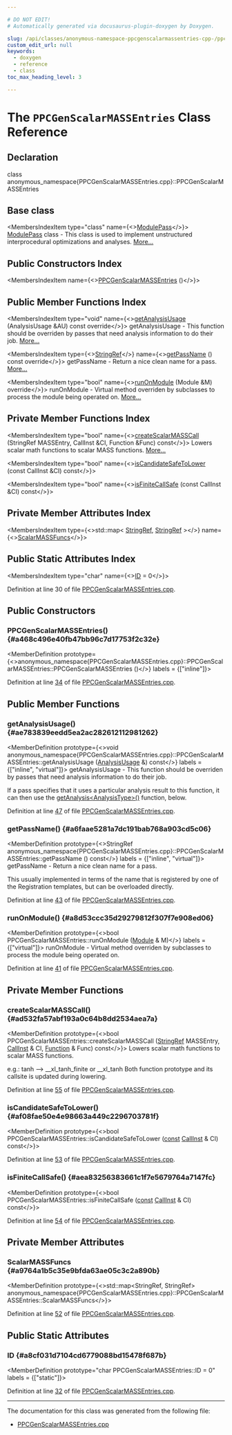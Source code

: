 ```yaml
---

# DO NOT EDIT!
# Automatically generated via docusaurus-plugin-doxygen by Doxygen.

slug: /api/classes/anonymous-namespace-ppcgenscalarmassentries-cpp-/ppcgenscalarmassentries
custom_edit_url: null
keywords:
  - doxygen
  - reference
  - class
toc_max_heading_level: 3

---
```





# The `PPCGenScalarMASSEntries` Class Reference

<DoxygenPage pluginConfig={pluginConfig}>



## Declaration

<CodeBlock>class anonymous_namespace{PPCGenScalarMASSEntries.cpp}::PPCGenScalarMASSEntries</CodeBlock>

## Base class

<MembersIndex>

<MembersIndexItem
  type="class"
  name={<><a href="/docs/api/classes/llvm/modulepass">ModulePass</a></>}>
<a href="/docs/api/classes/llvm/modulepass">ModulePass</a> class - This class is used to implement unstructured interprocedural optimizations and analyses. <a href="/docs/api/classes/llvm/modulepass/#details">More...</a>
</MembersIndexItem>

</MembersIndex>

## Public Constructors Index

<MembersIndex>

<MembersIndexItem
  name={<><a href="#a468c496e40fb47bb96c7d17753f2c32e">PPCGenScalarMASSEntries</a> ()</>}>
</MembersIndexItem>

</MembersIndex>

## Public Member Functions Index

<MembersIndex>

<MembersIndexItem
  type="void"
  name={<><a href="#ae783839eedd5ea2ac282612112981262">getAnalysisUsage</a> (AnalysisUsage &amp;AU) const override</>}>
getAnalysisUsage - This function should be overriden by passes that need analysis information to do their job. <a href="#ae783839eedd5ea2ac282612112981262">More...</a>
</MembersIndexItem>

<MembersIndexItem
  type={<><a href="/docs/api/classes/llvm/stringref">StringRef</a></>}
  name={<><a href="#a6faae5281a7dc191bab768a903cd5c06">getPassName</a> () const override</>}>
getPassName - Return a nice clean name for a pass. <a href="#a6faae5281a7dc191bab768a903cd5c06">More...</a>
</MembersIndexItem>

<MembersIndexItem
  type="bool"
  name={<><a href="#a8d53ccc35d29279812f307f7e908ed06">runOnModule</a> (Module &amp;M) override</>}>
runOnModule - Virtual method overriden by subclasses to process the module being operated on. <a href="#a8d53ccc35d29279812f307f7e908ed06">More...</a>
</MembersIndexItem>

</MembersIndex>

## Private Member Functions Index

<MembersIndex>

<MembersIndexItem
  type="bool"
  name={<><a href="#ad532fa57abf193a0c64b8dd2534aea7a">createScalarMASSCall</a> (StringRef MASSEntry, CallInst &amp;CI, Function &amp;Func) const</>}>
Lowers scalar math functions to scalar MASS functions. <a href="#ad532fa57abf193a0c64b8dd2534aea7a">More...</a>
</MembersIndexItem>

<MembersIndexItem
  type="bool"
  name={<><a href="#af08fae50e4e98663a449c2296703781f">isCandidateSafeToLower</a> (const CallInst &amp;CI) const</>}>
</MembersIndexItem>

<MembersIndexItem
  type="bool"
  name={<><a href="#aea83256383661c1f7e5679764a7147fc">isFiniteCallSafe</a> (const CallInst &amp;CI) const</>}>
</MembersIndexItem>

</MembersIndex>

## Private Member Attributes Index

<MembersIndex>

<MembersIndexItem
  type={<>std::map&lt; <a href="/docs/api/classes/llvm/stringref">StringRef</a>, <a href="/docs/api/classes/llvm/stringref">StringRef</a> &gt;</>}
  name={<><a href="#a9764a1b5c35e9bfda63ae05c3c2a890b">ScalarMASSFuncs</a></>}>
</MembersIndexItem>

</MembersIndex>

## Public Static Attributes Index

<MembersIndex>

<MembersIndexItem
  type="char"
  name={<><a href="#a8cf031d7104cd6779088bd15478f687b">ID</a> = 0</>}>
</MembersIndexItem>

</MembersIndex>


Definition at line 30 of file <a href="/docs/api/files/lib/lib/target/lib/target/powerpc/ppcgenscalarmassentries-cpp">PPCGenScalarMASSEntries.cpp</a>.

<SectionDefinition>

## Public Constructors

### PPCGenScalarMASSEntries() {#a468c496e40fb47bb96c7d17753f2c32e}

<MemberDefinition
  prototype={<>anonymous&#95;namespace&#123;PPCGenScalarMASSEntries.cpp&#125;::PPCGenScalarMASSEntries::PPCGenScalarMASSEntries ()</>}
  labels = {["inline"]}>

Definition at line <a href="/docs/api/files/lib/lib/target/lib/target/powerpc/ppcgenscalarmassentries-cpp/#l00034">34</a> of file <a href="/docs/api/files/lib/lib/target/lib/target/powerpc/ppcgenscalarmassentries-cpp">PPCGenScalarMASSEntries.cpp</a>.
</MemberDefinition>

</SectionDefinition>

<SectionDefinition>

## Public Member Functions

### getAnalysisUsage() {#ae783839eedd5ea2ac282612112981262}

<MemberDefinition
  prototype={<>void anonymous&#95;namespace&#123;PPCGenScalarMASSEntries.cpp&#125;::PPCGenScalarMASSEntries::getAnalysisUsage (<a href="/docs/api/classes/llvm/analysisusage">AnalysisUsage</a> &amp;) const</>}
  labels = {["inline", "virtual"]}>
getAnalysisUsage - This function should be overriden by passes that need analysis information to do their job.

If a pass specifies that it uses a particular analysis result to this function, it can then use the <a href="/docs/api/classes/llvm/pass/#a4863e5e463fb79955269fbf7fbf52b80">getAnalysis&lt;AnalysisType&gt;()</a> function, below.

Definition at line <a href="/docs/api/files/lib/lib/target/lib/target/powerpc/ppcgenscalarmassentries-cpp/#l00047">47</a> of file <a href="/docs/api/files/lib/lib/target/lib/target/powerpc/ppcgenscalarmassentries-cpp">PPCGenScalarMASSEntries.cpp</a>.
</MemberDefinition>

### getPassName() {#a6faae5281a7dc191bab768a903cd5c06}

<MemberDefinition
  prototype={<>StringRef anonymous&#95;namespace&#123;PPCGenScalarMASSEntries.cpp&#125;::PPCGenScalarMASSEntries::getPassName () const</>}
  labels = {["inline", "virtual"]}>
getPassName - Return a nice clean name for a pass.

This usually implemented in terms of the name that is registered by one of the Registration templates, but can be overloaded directly.

Definition at line <a href="/docs/api/files/lib/lib/target/lib/target/powerpc/ppcgenscalarmassentries-cpp/#l00043">43</a> of file <a href="/docs/api/files/lib/lib/target/lib/target/powerpc/ppcgenscalarmassentries-cpp">PPCGenScalarMASSEntries.cpp</a>.
</MemberDefinition>

### runOnModule() {#a8d53ccc35d29279812f307f7e908ed06}

<MemberDefinition
  prototype={<>bool PPCGenScalarMASSEntries::runOnModule (<a href="/docs/api/classes/llvm/module">Module</a> &amp; M)</>}
  labels = {["virtual"]}>
runOnModule - Virtual method overriden by subclasses to process the module being operated on.

Definition at line <a href="/docs/api/files/lib/lib/target/lib/target/powerpc/ppcgenscalarmassentries-cpp/#l00041">41</a> of file <a href="/docs/api/files/lib/lib/target/lib/target/powerpc/ppcgenscalarmassentries-cpp">PPCGenScalarMASSEntries.cpp</a>.
</MemberDefinition>

</SectionDefinition>

<SectionDefinition>

## Private Member Functions

### createScalarMASSCall() {#ad532fa57abf193a0c64b8dd2534aea7a}

<MemberDefinition
  prototype={<>bool PPCGenScalarMASSEntries::createScalarMASSCall (<a href="/docs/api/classes/llvm/stringref">StringRef</a> MASSEntry, <a href="/docs/api/classes/llvm/callinst">CallInst</a> &amp; CI, <a href="/docs/api/classes/llvm/function">Function</a> &amp; Func) const</>}>
Lowers scalar math functions to scalar MASS functions.

e.g.: tanh --&gt; &#95;&#95;xl&#95;tanh&#95;finite or &#95;&#95;xl&#95;tanh Both function prototype and its callsite is updated during lowering.

Definition at line <a href="/docs/api/files/lib/lib/target/lib/target/powerpc/ppcgenscalarmassentries-cpp/#l00055">55</a> of file <a href="/docs/api/files/lib/lib/target/lib/target/powerpc/ppcgenscalarmassentries-cpp">PPCGenScalarMASSEntries.cpp</a>.
</MemberDefinition>

### isCandidateSafeToLower() {#af08fae50e4e98663a449c2296703781f}

<MemberDefinition
  prototype={<>bool PPCGenScalarMASSEntries::isCandidateSafeToLower (<a href="/docs/api/files/lib/lib/target/lib/target/aarch64/aarch64promoteconstant-cpp/#a90f8350fecae261c25be85d38b451bff">const</a> <a href="/docs/api/classes/llvm/callinst">CallInst</a> &amp; CI) const</>}>

Definition at line <a href="/docs/api/files/lib/lib/target/lib/target/powerpc/ppcgenscalarmassentries-cpp/#l00053">53</a> of file <a href="/docs/api/files/lib/lib/target/lib/target/powerpc/ppcgenscalarmassentries-cpp">PPCGenScalarMASSEntries.cpp</a>.
</MemberDefinition>

### isFiniteCallSafe() {#aea83256383661c1f7e5679764a7147fc}

<MemberDefinition
  prototype={<>bool PPCGenScalarMASSEntries::isFiniteCallSafe (<a href="/docs/api/files/lib/lib/target/lib/target/aarch64/aarch64promoteconstant-cpp/#a90f8350fecae261c25be85d38b451bff">const</a> <a href="/docs/api/classes/llvm/callinst">CallInst</a> &amp; CI) const</>}>

Definition at line <a href="/docs/api/files/lib/lib/target/lib/target/powerpc/ppcgenscalarmassentries-cpp/#l00054">54</a> of file <a href="/docs/api/files/lib/lib/target/lib/target/powerpc/ppcgenscalarmassentries-cpp">PPCGenScalarMASSEntries.cpp</a>.
</MemberDefinition>

</SectionDefinition>

<SectionDefinition>

## Private Member Attributes

### ScalarMASSFuncs {#a9764a1b5c35e9bfda63ae05c3c2a890b}

<MemberDefinition
  prototype={<>std::map&lt;StringRef, StringRef&gt; anonymous&#95;namespace&#123;PPCGenScalarMASSEntries.cpp&#125;::PPCGenScalarMASSEntries::ScalarMASSFuncs</>}>

Definition at line <a href="/docs/api/files/lib/lib/target/lib/target/powerpc/ppcgenscalarmassentries-cpp/#l00052">52</a> of file <a href="/docs/api/files/lib/lib/target/lib/target/powerpc/ppcgenscalarmassentries-cpp">PPCGenScalarMASSEntries.cpp</a>.
</MemberDefinition>

</SectionDefinition>

<SectionDefinition>

## Public Static Attributes

### ID {#a8cf031d7104cd6779088bd15478f687b}

<MemberDefinition
  prototype="char PPCGenScalarMASSEntries::ID = 0"
  labels = {["static"]}>

Definition at line <a href="/docs/api/files/lib/lib/target/lib/target/powerpc/ppcgenscalarmassentries-cpp/#l00032">32</a> of file <a href="/docs/api/files/lib/lib/target/lib/target/powerpc/ppcgenscalarmassentries-cpp">PPCGenScalarMASSEntries.cpp</a>.
</MemberDefinition>

</SectionDefinition>

<hr/>

The documentation for this class was generated from the following file:

<ul>
<li><a href="/docs/api/files/lib/lib/target/lib/target/powerpc/ppcgenscalarmassentries-cpp">PPCGenScalarMASSEntries.cpp</a></li>
</ul>

</DoxygenPage>
